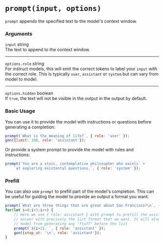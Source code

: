 # `prompt(input, options)`

`prompt` appends the specified text to the model's context window. 

### Arguments

`input` <span className="font-mono">string</span><br/>
The text to append to the context window. 

---
`options.role` <span className="font-mono">string</span><br/>
For instruct models, this will emit the correct tokens to label your `input` with the correct role. This is typically `user`, `assistant` or `system` but can vary from model to model.

---
`options.hidden` <span className="font-mono">boolean</span><br/>
If `true`, the text will not be visible in the output in the output by default.

### Basic Usage

You can use it to provide the model with instructions or questions before generating a completion: 

```js filename="prompt.js" copy
prompt(`What is the meaning of life?`, { role: 'user' }); 
gen({limit: 100, role: 'assistant'});
```

Or provide a system prompt to provide the model with rules and instructions: 

```js filename="prompt.js" copy
prompt(`You are a stoic, contemplative philosopher who excels` + 
    `at exploring existental questions.`, { role: 'system' });
```

### Prefill

You can also use `prompt` to prefill part of the model's completion. This can be useful for guiding the model to provide an output a format you want. 

```js filename="prompt.js" copy /assistant/
prompt(`What are three things that are great about San Francisco?\n`, { role: 'user' });
for(let i=0;i<3;i++) { 
    // Here we use { role: assistant } with prompt to prefill the assistant's 
    // answer with precisely the list format that we want. It will also prevent the 
    // model from generating any "fluff" before the list
    prompt(`${i+1}. `, { role: 'assistant' });
    gen({stop_at: '\n', role: 'assistant'});
}
```